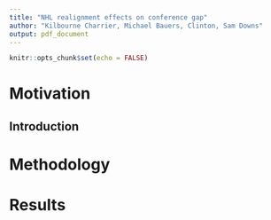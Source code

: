 ```yaml
---
title: "NHL realignment effects on conference gap"
author: "Kilbourne Charrier, Michael Bauers, Clinton, Sam Downs"
output: pdf_document
---
```


```r
knitr::opts_chunk$set(echo = FALSE)
```

# Motivation

## Introduction


# Methodology


# Results
